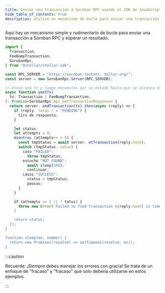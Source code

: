 ```yaml
---
title: Enviar una transacción a Soroban RPC usando el SDK de JavaScript
hide_table_of_contents: true
description: Utilice un mecanismo de bucle para enviar una transacción al RPC.
---
```


Aquí hay un mecanismo simple y rudimentario de bucle para enviar una transacción a Soroban RPC y esperar un resultado.

```typescript
import {
  Transaction,
  FeeBumpTransaction,
  SorobanRpc,
} from "@stellar/stellar-sdk";

const RPC_SERVER = "https://soroban-testnet. tellar.org/";
const server = new SorobanRpc.Server(RPC_SERVER);

// Envía una tx y luego encuestas por su estado hasta que se alcanza un tiempo de espera.
async function yeetTx(
  tx: Transaction | FeeBumpTransaction,
): Promise<SorobanRpc.Api.GetTransactionResponse> {
  return server. endTransaction(tx).then(async (reply) => {
    if (reply. tatus ! = "PENDING") {
      tiro de respuesta;
    }

    let status;
    let attempts = 0;
    mientras (attempts++ < 5) {
      const tmpStatus = await server. etTransaction(reply.hash);
      switch (tmpStatus. tatus) {
        caso "FAILED":
          throw tmpStatus;
        estuche "NOT_FOUND":
          await sleep(500);
          continuar;
        casos "SUCCESS":
          status = tmpStatus;
          pausas;
      }
    }

    if (attempts >= 5 || ! tatus) {
      throw new Error(`Failed to find transaction ${reply.hash} in time. );
    }

    return status;
  });
}

function sleep(ms: number) {
  return new Promise((resolve) => setTimeout(resolve, ms));
}
```

:::caution

Recuerde: ¡Siempre debes manejar los errores con gracia! Se trata de un enfoque de "fracaso" y "fracaso" que solo debería utilizarse en estos ejemplos.

:::

